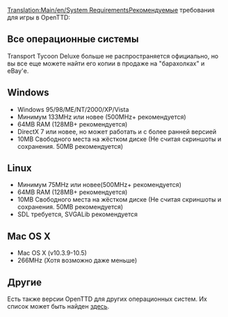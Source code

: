 [[Translation:Main/en/System Requirements]]Рекомендуемые требования для игры в OpenTTD:

==Все операционные системы==
{{ru/Внимание|OpenTTD на данный момент нужны [[Main/ru/ЧЗВ Установка|некоторые файлы]] либо из DOS либо из Windows версии оригинальной Transport Tycoon Deluxe''''. Обратите внимание, что ''Transport Tycoon'' является ранней игрой и в настоящее время не поддерживается.}}

Transport Tycoon Deluxe больше не распространяется официально, но вы все еще можете найти его копии в продаже на "барахолках" и eBay'е.

==Windows== 

*Windows 95/98/ME/NT/2000/XP/Vista
*Минимум 133MHz или новее (500MHz+ рекомендуется)
*64MB RAM (128MB+ рекомендуется)
*DirectX 7 или новее, но может работать и с более ранней версией
*10MB Свободного места на жёстком диске (Не считая скриншоты и сохранения. 50MB рекомендуется)

==Linux== 
*Минимум 75MHz или новее(500MHz+ рекомендуется)
*64MB RAM (128MB+ рекомендуется)
*10MB Свободного места на жёстком диске (Не считая скриншоты и сохранения. 50MB рекомендуется)
*SDL требуется, SVGALib рекомендуется

==Mac OS X==
* Mac OS X (v10.3.9-10.5)
* 266MHz (Хотя возможно даже меньше)

==Другие==

Есть также версии OpenTTD для других операционных систем. Их список может быть найден [[Main/ru/Операционная система|здесь]].